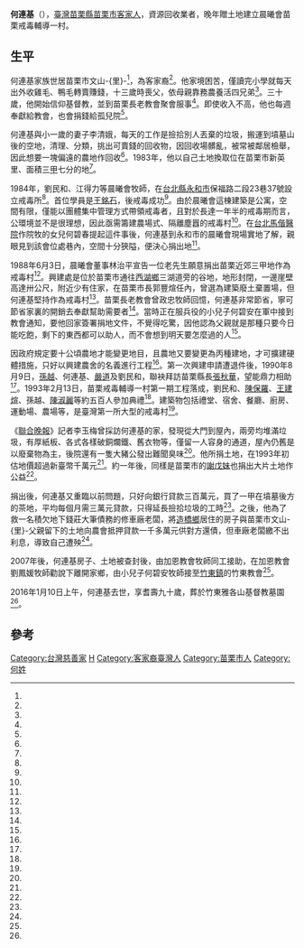 {{Infobox Biography
|姓名 = 何連基
|性別 = 男
|籍貫 = 
|出生日期 =1926年
|出生地點 =  {{TWN-JPN}}[[新竹州|新竹州]][[苗栗郡|苗栗郡]][[苗栗街|苗栗街]]
|逝世日期 = {{death year and age|2016|1926}}
|逝世地點 = {{TWN}}
|國籍 = {{JPN-EMP}}（1926－1945）<br>{{ROC}}（1945－2016）
|墓地 =
|居處 = 
|職業 =
|父母 = 
|配偶 = 李清娥
|親屬 = 
|信仰=
|母校 =
|網站 = 
|簽名 = 
}}
'''何連基'''（{{bd|1926年||2016年|1月10日}}），[[臺灣|臺灣]][[苗栗縣|苗栗縣]][[苗栗市|苗栗市]][[臺灣客家人|客家人]]，資源回收業者，晚年贈土地建立晨曦會苗栗戒毒輔導一村。

==生平==
何連基家族世居苗栗市文山-{里}-<ref name="范榮達1"/>，為客家裔<ref name="李容珍"/>。他家境困苦，僅讀完小學就每天出外收雞毛、鴨毛轉賣賺錢，十三歲時喪父，依母親靠務農養活四兄弟<ref name="范榮達1"/>。三十歲，他開始信仰基督教，並到苗栗長老教會聚會服事<ref name="李容珍"/>。即使收入不高，他也每週奉獻給教會，也會捐錢給孤兒院<ref name="李玉梅"/>。

何連基與小一歲的妻子李清娥，每天的工作是撿拾別人丟棄的垃圾，搬運到墳墓山後的空地，清理、分類，挑出可賣錢的回收物，因回收場髒亂，被常被鄰居檢舉，因此想要一塊偏遠的農地作回收<ref name="李玉梅"/>。1983年，他以自己土地換取位在苗栗市新英里、面積三[[甲_(單位)|甲]]七分的地<ref name="范榮達1"/>。

1984年，劉民和、江得力等晨曦會牧師，在[[台北縣|台北縣]][[永和市|永和市]]保福路二段23巷37號設立戒毒所<ref name="范榮達2"/>。首位學員是[[王銘石|王銘石]]，後戒毒成功<ref name="牛慶福"/>。由於晨曦會這棟建築是公寓，空間有限，僅能以團體集中管理方式帶領戒毒者，且對於長達一年半的戒毒期而言，公環境並不是很理想，因此亟需籌建農場式、隔離塵囂的戒毒村<ref name="范榮達2"/>。在[[台北馬偕醫院|台北馬偕醫院]]作院牧的女兒何碧春提起這件事後，何連基到永和市的晨曦會現場實地了解，親眼見到該會位處巷內，空間十分狹隘，便決心捐出地<ref name="范榮達2"/>。

1988年6月3日，晨曦會董事林治平宣告一位老先生願意捐出苗栗近郊三甲地作為戒毒村<ref name="1988-06-04"/>。興建處是位於苗栗市通往[[西湖鄉_(台灣)|西湖鄉]]三湖道旁的谷地，地形封閉，一邊崖壁高達卅公尺，附近少有住家，在苗栗市長郭豐煊任內，曾選為建築廢土棄置場，但何連基堅持作為戒毒村<ref name="范榮達2"/>。苗栗長老教會曾政忠牧師回憶，何連基非常節省，寧可節省家裏的開銷去奉獻幫助需要者<ref name="李容珍"/>。當時正在服兵役的小兒子何碧安在軍中接到教會通知，要他回家簽署捐地文件，不覺得吃驚，因他認為父親就是那種只要今日能吃飽，剩下的東西都可以助人，而不會想到明天要怎麼過的人<ref name="李玉梅"/>。

因政府規定要十公頃農地才能變更地目，且農地又要變更為丙種建地，才可擴建硬體措施，只好以興建農舍的名義進行工程<ref name="范榮達2"/>。第一次興建申請遭退件後，1990年8月9日，[[孫越_(演員)|孫越]]、何連基、[[嚴道_(上海人)|嚴道]]及劉民和，聯袂拜訪苗栗縣長[[張秋華_(1937年)|張秋華]]，望能鼎力相助<ref name="何來美、黃敏中"/>。1993年2月13日，苗栗戒毒輔導一村第一期工程落成，劉民和、[[陳保羅|陳保羅]]、[[王建煊|王建煊]]、孫越、[[陳淑麗|陳淑麗]]等約五百人參加典禮<ref name="范榮達3"/>。建築物包括禮堂、宿舍、餐廳、廚房、運動場、農場等，是臺灣第一所大型的戒毒村<ref name="何來美、黃敏中"/>。

《[[聯合晚報|聯合晚報]]》記者李玉梅曾採訪何連基的家，發現從大門到屋內，兩旁均堆滿垃圾，有厚紙板、各式各樣破銅爛鐵、舊衣物等，僅留一人容身的通道，屋內仍舊是以廢棄物為主，後院還有一隻大豬公發出難聞臭味<ref name="李玉梅"/>。他所捐土地，在1993年初估地價超過新臺幣千萬元<ref name="范榮達2"/>。約一年後，同樣是苗栗市的[[謝戊妹|謝戊妹]]也捐出大片土地作公益<ref name="范榮達4"/>。

捐出後，何連基又重臨以前問題，只好向銀行貸款三百萬元，買了一甲在墳墓後方的茶地，平均每個月需三萬元貸款，只得延長撿拾垃圾的工時<ref name="李玉梅"/>。之後，他為了救一名積欠地下錢莊大筆債務的修車廠老闆，將[[造橋鄉|造橋鄉]]居住的房子與苗栗市文山-{里}-父親留下的土地向農會抵押貸款一千多萬元供對方還債，但車廠老闆繳不出利息，導致自己遭殃<ref name="傅潮標"/>。

2007年後，何連基房子、土地被查封後，由加恩教會牧師同工接助，在加恩教會劉鳳媛牧師勸說下離開家鄉，由小兒子何碧安牧師接至[[竹東鎮|竹東鎮]]的竹東教會<ref name="李容珍"/>。

2016年1月10日上午，何連基去世，享耆壽九十歲，葬於竹東雅各山基督教墓園<ref name="李容珍"/>。

==參考==
{{portal box|人物|臺灣}}
{{Reflist|35em|refs =
<ref name="李容珍">{{Cite news|url=https://www.ct.org.tw/1273940?fbclid=IwAR0ko1Ww2ZzWO6bToUcggqduqNOk-hWy20Z6rRcaOHnPpR2hv35VKmI7iu4
|title=何連基告別傳奇一生 留下客家基督徒榜樣|author=李容珍|language=zh-tw|newspaper=基督教論壇報|date=2016-01-23|accessdate=2021-01-23}}</ref>

<ref name="牛慶福">{{Cite news|url=|title=吸毒的人越來越多 有些只有十幾歲 誰來拉他們一把……跳出毒藪 回頭是岸！福音戒毒中心展開活動 闢營地盼獲支持|author=牛慶福|language=zh-tw|newspaper=聯合報|date=1989-05-22|accessdate=}}</ref>

<ref name="1988-06-04">{{Cite news|url=|title=送炭到晨曦善士捐地 首座戒毒村設在苗栗|author=|language=zh-tw|newspaper=聯合報|date=1988-06-04|accessdate=}}</ref>

<ref name="何來美、黃敏中">{{Cite news|url=|title=孫越等人熱心奔走 短期內即可在苗栗動工興建 建戒毒村 何連基捐三甲七分地|author=何來美、黃敏中|language=zh-tw|newspaper=聯合報|date=1990-08-10|accessdate=}}</ref>

<ref name="范榮達1">{{Cite news|url=|title=拾荒老人 捐地興建戒毒村 「施比受更有福」何連基生活雖刻苦 一擲千萬為善長樂 強調每分錢都是清清白白賺來的|author=范榮達|language=zh-tw|newspaper=聯合報|date=1993-01-30|accessdate=}}</ref>

<ref name="范榮達2">{{Cite news|url=|title=《匯流社會大愛 走出陰暗毀減》 晨曦會 戒毒保衛站|author=范榮達|language=zh-tw|newspaper=聯合報|date=1993-02-23|accessdate=}}</ref>

<ref name="范榮達3">{{Cite news|url=|title=苗栗戒毒村落成啟用 王建煊:毒品氾濫問題 將在立院反映|author=范榮達|language=zh-tw|newspaper=聯合報|date=1993-02-14|accessdate=}}</ref>

<ref name="范榮達4">{{Cite news|url=|title=苗栗老婦大手筆 捐地千坪建養老院 八三高齡謝戊妹 一生刻苦省吃儉用 連家具都是撿的 行善一擲七千萬 願留「學問」給兒孫|author=范榮達|language=zh-tw|newspaper=聯合報|date=1995-10-11|accessdate=}}</ref>

<ref name="傅潮標">{{Cite news|url=https://news.ltn.com.tw/news/local/paper/203182|title=捐地蓋戒毒村 拾荒老人不求名|author=傅潮標|language=zh-tw|newspaper=自由時報|date=2008-04-12|accessdate=2021-01-23}}</ref>

<ref name="李玉梅">{{Cite news|url=|title=天地人物 何連基傳奇區區拾荒者 堂堂行善人 樂捐三甲地 成全戒毒村|author=李玉梅|language=zh-tw|newspaper=聯合晚報|date=1990-02-18|accessdate=}}</ref>





}}
[[Category:台灣慈善家|Category:台灣慈善家]]
[[Category:臺灣新教徒|H]]
[[Category:客家裔臺灣人|Category:客家裔臺灣人]]
[[Category:苗栗市人|Category:苗栗市人]]
[[Category:何姓|Category:何姓]]